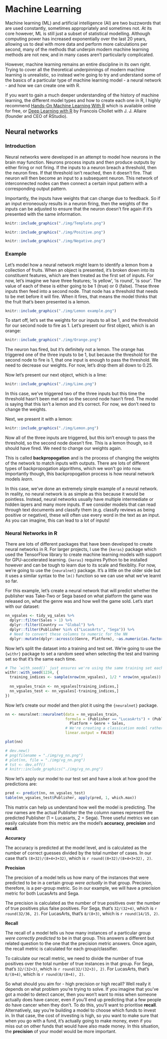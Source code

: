 # Machine Learning

Machine learning (ML) and artificial intelligence (AI) are two buzzwords that are used constantly, sometimes appropriately and sometimes not. At its core however, ML is still just a subset of statistical modelling. Although computing power has increased exponentially over the last 20 years, allowing us to deal with more data and perform more calculations per second, many of the methods that underpin modern machine learning methods are not new, and in many cases aren't particularly complicated.


However, machine learning remains an entire discipline in its own right. Trying to cover all the theoretical underpinnings of modern machine learning is unrealistic, so instead we're going to try and understand some of the basics of a particular type of machine learning model - a neural network - and how we can create one with R.

If you want to gain a much deeper understanding of the history of machine learning, the different model types and how to create each one in R, I highly recommend [Hands-On Machine Learning With R](https://bradleyboehmke.github.io/HOML/) which is available online for free, or [Deep Learning with R](https://www.manning.com/books/deep-learning-with-r) by Francois Chollet with J. J. Allaire (founder and CEO of RStudio).

## Neural networks

### Introduction

Neural networks were developed in an attempt to model how neurons in the brain may function. Neurons process inputs and then produce outputs by either firing or not firing. If the inputs to a neuron breach a threshold, then the neuron fires. If that threshold isn't reached, then it doesn't fire. That neuron will then become an input to a subsequent neuron. This network of interconnected nodes can then connect a certain input pattern with a corresponding output pattern.

Importantly, the inputs have weights that can change due to feedback. So if an input erroneously results in a neuron firing, then the weights of the inputs can be adjusted to ensure that the neuron doesn't fire again if it's presented with the same information.

```r
knitr::include_graphics("./img/Template.png")
```

```r
knitr::include_graphics("./img/Positive.png")
```

```r
knitr::include_graphics("./img/Negative.png")
```

### Example

Let's model how a neural network might learn to identify a lemon from a collection of fruits. When an object is presented, it's broken down into its constituent features, which are then treated as the first set of inputs. For now, let's imagine we have three features; 'is yellow', 'is round', 'is sour'. The value of each of these is either going to be 1 (true) or 0 (false). These three inputs then feed into a second node. That node has a threshold that needs to be met before it will fire. When it fires, that means the model thinks that the fruit that's been presented is a lemon.

```r
knitr::include_graphics("./img/Lemon example.png")
```

To start off, let's set the weights for our inputs to all be 1, and the threshold for our second node to fire as 1. Let's present our first object, which is an orange:

```r
knitr::include_graphics("./img/Orange.png")
```

The neuron has fired, but it's definitely not a lemon. The orange has triggered one of the three inputs to be 1, but because the threshold for the second node to fire is 1, that one input is enough to pass the threshold. We need to decrease our weights. For now, let's drop them all down to 0.25.

Now let's present our next object, which is a lime:

```r
knitr::include_graphics("./img/Lime.png")
```

In this case, we've triggered two of the three inputs but this time the threshold hasn't been met and so the second node hasn't fired. The model is saying that this isn't a lemon and it's correct. For now, we don't need to change the weights.

Next, we present it with a lemon:

```r
knitr::include_graphics("./img/Lemon.png")
```

Now all of the three inputs are triggered, but this isn't enough to pass the threshold, so the second node doesn't fire. This is a lemon though, so it should have fired. We need to change our weights again.

This is called **backpropogation** and is the process of changing the weights of the network to match inputs with outputs. There are lots of different types of backpropogation algorithms, which we won't go into now. Importantly though, this backpropogation process is how neural network models _learn_.

In this case, we've done an extremely simple example of a neural network. In reality, no neural network is as simple as this because it would be pointless. Instead, neural networks usually have multiple intermediate or hidden layers and many more inputs. If we consider models that can read through text documents and classify them (e.g. classify reviews as being positive or negative), these will often use every word in the text as an input. As you can imagine, this can lead to a lot of inputs!

### Neural Networks in R

There are lots of different packages that have been developed to create neural networks in R. For larger projects, I use the `{keras}` package which used the TensorFlow library to create machine learning models with support for GPU-accelerated learning. `{keras}` requires Python to be installed however and can be tough to learn due to its scale and flexiblity. For now, we're going to use the `{neuralnet}` package. It's a little on the older side but it uses a similar syntax to the `lm()` function so we can use what we've learnt so far.

For this example, let's create a neural network that will predict whether the publisher was Take-Two or Sega based on what platform the game was released on, what the genre was and how well the game sold. Let's start with our dataset:

```r

nn_vgsales <- tidy_vg_sales %>%
  dplyr::filter(Sales > 1) %>%
  dplyr::filter(Country == "Global") %>%
  dplyr::filter(Publisher %in% c("LucasArts", "Sega")) %>%
  # Need to convert these columns to numeric for the NN
  dplyr::mutate(dplyr::across(c(Genre, Platform), ~as.numeric(as.factor(.x))))


```

Now let's split the dataset into a training and test set. We're going to use the `{withr}` package to set a random seed when selecting the test and training set so that it's the same each time.

```r
# The `with_seed()` just ensures we're using the same training set each time
withr::with_seed(1234, {
  training_indices <- sample(nrow(nn_vgsales), 1/2 * nrow(nn_vgsales))
  
  nn_vgsales_train <- nn_vgsales[training_indices,]
  nn_vgsales_test <- nn_vgsales[-training_indices,]
})

```

Now let's create our model and then plot it using the `{neuralnet}` package.
```r
nn <- neuralnet::neuralnet(data = nn_vgsales_train,
                           formula = (Publisher == "LucasArts") + (Publisher == "Sega") ~
                             Platform + Genre + Sales,
                           # We're creating a classication model rather than a regression model
                           linear.output = FALSE)

plot(nn)
```

```r
# dev.new()
# png(filename = "./img/vg_nn.png")
# plot(nn, file = "./img/vg_nn.png")
# tst <- dev.off()
# knitr::include_graphics("./img/vg_nn.png")
```


Now let's apply our model to our test set and have a look at how good the predictions are:

```r
pred <- predict(nn, nn_vgsales_test)
table(nn_vgsales_test$Publisher, apply(pred, 1, which.max))
```

This matrix can help us understand how well the model is predicting. The row names are the actual Publisher the the column names represent the predicted Publisher (1 = Lucasarts, 2 = Sega). Three useful metrics we can easily calculate from this metric are the model's **accuracy**, **precision** and **recall**.



**Accuracy**

The accuracy is predicted at the model level, and is calculated as the number of correct guesses divided by the total number of cases. In our case that's
`(8+32)/(8+4+3+32)`, which is `r round((8+32)/(8+4+3+32), 2)`.

**Precision**

The precision of a model tells us how many of the instances that were predicted to be in a certain group *were actually* in that group.
Precision, therefore, is a per-group metric. So in our example, we will have a precision metric for both LucasArts and Sega.

The precision is calculated as the number of true positives over the number of true positives plus false positives. For Sega, that's
`32/(32+4)`, which is `r round(32/36, 2)`. For LucasArts, that's `8/(8+3)`, which is `r round(14/15, 2)`.

**Recall**

The recall of a model tells us how many instances of a particular group *were correctly predicted* to be in that group. This answers a different but related question to the one that the precision metric answers. Once again, the recall metric is calculated for each group/classifier.

To calculate our recall metric, we need to divide the number of true positives over the total number of true instances in that group. For Sega, that's `32/(32+3)`, which is `r round(32/(32+3), 2)`. For LucasArts, that's `8/(8+4)`, which is `r round(8/(8+4), 2)`.


So what should you aim for - high precision or high recall? Well really it depends on what problem you're trying to solve. If you imagine that you've got a model to detect cancer, then you won't want to miss when someone actually does have cancer, even if you'll end up predicting that a few people do have cancer when they don't. To do this, you'll want to prioritise **recall**.
Alternatively, say you're building a model to choose which funds to invest in. In that case, the cost of investing is high, so you want to make sure that when you go with a fund, it's actually going to make money, even if you miss out on other funds that would have also made money. In this situation, the **precision** of your model would be more important.
